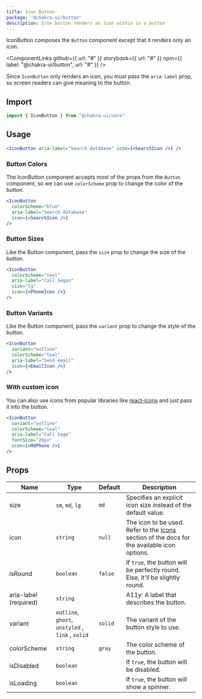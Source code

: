 ```yaml
---
title: Icon Button
package: "@chakra-ui/button"
description: Icon button renders an icon within in a button
---
```



IconButton composes the `Button` component except that it renders only an icon.

<ComponentLinks
  github={{ url: "#" }}
  storybook={{ url: "#" }}
  npm={{ label: "@chakra-ui/button", url: "#" }}
/>

<carbon-ad></carbon-ad>

Since `IconButton` only renders an icon, you must pass the `aria-label` prop, so
screen readers can give meaning to the button.

## Import

```js
import { IconButton } from "@chakra-ui/core"
```

## Usage

```jsx
<IconButton aria-label="Search database" icon={<SearchIcon />} />
```

### Button Colors

The IconButton component accepts most of the props from the `Button` component,
so we can use `colorScheme` prop to change the color of the button.

```jsx
<IconButton
  colorScheme="blue"
  aria-label="Search database"
  icon={<SearchIcon />}
/>
```

### Button Sizes

Like the Button component, pass the `size` prop to change the size of the
button.

```jsx
<IconButton
  colorScheme="teal"
  aria-label="Call Segun"
  size="lg"
  icon={<PhoneIcon />}
/>
```

### Button Variants

Like the Button component, pass the `variant` prop to change the style of the
button.

```jsx
<IconButton
  variant="outline"
  colorScheme="teal"
  aria-label="Send email"
  icon={<EmailIcon />}
/>
```

### With custom icon

You can also use icons from popular libraries like
[react-icons](react-icons.netlify.com) and just pass it into the button.

```jsx
<IconButton
  variant="outline"
  colorScheme="teal"
  aria-label="Call Sage"
  fontSize="20px"
  icon={<MdPhone />}
/>
```

## Props

| Name                  | Type                                              | Default | Description                                                                                           |
| --------------------- | ------------------------------------------------- | ------- | ----------------------------------------------------------------------------------------------------- |
| size                  | `sm`, `md`, `lg`                                  | `md`    | Specifies an explicit icon size instead of the default value.                                         |
| icon                  | `string`                                          | `null`  | The icon to be used. Refer to the [Icons](/icon/) section of the docs for the available icon options. |
| isRound               | `boolean`                                         | `false` | If `true`, the button will be perfectly round. Else, it'll be slightly round.                         |
| aria-label (required) | `string`                                          |         | A11y: A label that describes the button.                                                              |
| variant               | `outline`, `ghost`, `unstyled` , `link` , `solid` | `solid` | The variant of the button style to use.                                                               |
| colorScheme           | `string`                                          | `gray`  | The color scheme of the button.                                                                       |
| isDisabled            | `boolean`                                         |         | If `true`, the button will be disabled.                                                               |
| isLoading             | `boolean`                                         |         | If `true`, the button will show a spinner.                                                            |
